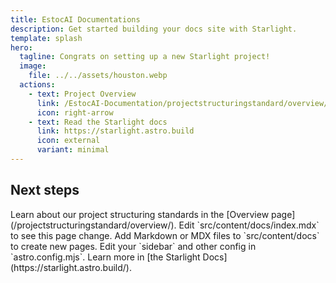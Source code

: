 ```yaml
---
title: EstocAI Documentations
description: Get started building your docs site with Starlight.
template: splash
hero:
  tagline: Congrats on setting up a new Starlight project!
  image:
    file: ../../assets/houston.webp
  actions:
    - text: Project Overview
      link: /EstocAI-Documentation/projectstructuringstandard/overview/
      icon: right-arrow
    - text: Read the Starlight docs
      link: https://starlight.astro.build
      icon: external
      variant: minimal
---
```


## Next steps

<CardGrid stagger>
	<Card title="Project Structure Overview" icon="document">
		Learn about our project structuring standards in the [Overview page](/projectstructuringstandard/overview/).
	</Card>
	<Card title="Update content" icon="pencil">
		Edit `src/content/docs/index.mdx` to see this page change.
	</Card>
	<Card title="Add new content" icon="add-document">
		Add Markdown or MDX files to `src/content/docs` to create new pages.
	</Card>
	<Card title="Configure your site" icon="setting">
		Edit your `sidebar` and other config in `astro.config.mjs`.
	</Card>
	<Card title="Read the docs" icon="open-book">
		Learn more in [the Starlight Docs](https://starlight.astro.build/).
	</Card>
</CardGrid>